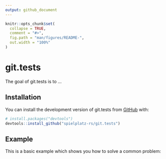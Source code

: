 ```yaml
---
output: github_document
---
```


<!-- README.md is generated from README.Rmd. Please edit that file -->

```r
knitr::opts_chunk$set(
  collapse = TRUE,
  comment = "#>",
  fig.path = "man/figures/README-",
  out.width = "100%"
)
```

# git.tests

<!-- badges: start -->
<!-- badges: end -->

The goal of git.tests is to ...

## Installation

You can install the development version of git.tests from [GitHub](https://github.com/) with:

``` r
# install.packages("devtools")
devtools::install_github("spielplatz-rs/git.tests")
```

## Example

This is a basic example which shows you how to solve a common problem:

```r

```


